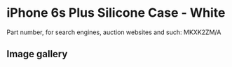 
# iPhone 6s Plus Silicone Case - White

Part number, for search engines, auction websites and such: MKXK2ZM/A

## Image gallery

<div style={{ width: '100%', maxWidth: '768px' }}>
<GalleryComponent
    images={[
      {
        original: "/everysource/MKXK2.webp",
        thumbnail: "/everypreview/MKXK2.webp",
      },
      {
        original: "/everysource/MKXK2_AV1_GOLD.webp",
        thumbnail: "/everypreview/MKXK2_AV1_GOLD.webp",
      },
      {
        original: "/everysource/MKXK2_AV1_SILVER.webp",
        thumbnail: "/everypreview/MKXK2_AV1_SILVER.webp",
      },
      {
        original: "/everysource/MKXK2_AV1_SPACE_GRAY.webp",
        thumbnail: "/everypreview/MKXK2_AV1_SPACE_GRAY.webp",
      }
    ]}
  />
</div>